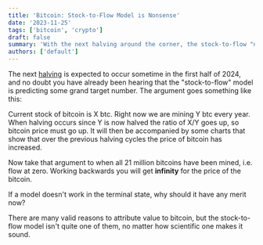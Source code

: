 ```yaml
---
title: 'Bitcoin: Stock-to-Flow Model is Nonsense'
date: '2023-11-25'
tags: ['bitcoin', 'crypto']
draft: false
summary: 'With the next halving around the corner, the stock-to-flow "number go up" is back. '
authors: ['default']
---
```


The next [halving](https://www.coinbase.com/learn/crypto-basics/what-is-a-bitcoin-halving) is expected to occur
sometime in the first half of 2024, and no doubt you have already been hearing that the "stock-to-flow" model is
predicting some grand target number. The argument goes something like this:

Current stock of bitcoin is X btc. Right now we are mining Y btc every year. When halving occurs since Y is now
halved the ratio of X/Y goes up, so bitcoin price must go up. It will then be accompanied by some charts that show
that over the previous halving cycles the price of bitcoin has increased.

Now take that argument to when all 21 million bitcoins have been mined, i.e. flow at zero. Working backwards
you will get **infinity** for the price of the bitcoin.

If a model doesn't work in the terminal state, why should it have any merit now?

There are many valid reasons to attribute value to bitcoin, but the stock-to-flow model isn't quite one of them, no
matter how scientific one makes it sound.